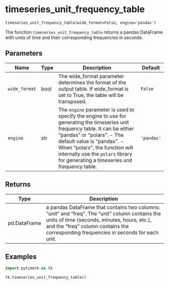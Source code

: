# timeseries_unit_frequency_table { #pytimetk.timeseries_unit_frequency_table }

`timeseries_unit_frequency_table(wide_format=False, engine='pandas')`

The function `timeseries_unit_frequency_table` returns a pandas DataFrame 
with units of time and their corresponding frequencies in seconds.

## Parameters

| Name          | Type   | Description                                                                                                                                                                                                                                                                                                                                | Default    |
|---------------|--------|--------------------------------------------------------------------------------------------------------------------------------------------------------------------------------------------------------------------------------------------------------------------------------------------------------------------------------------------|------------|
| `wide_format` | bool   | The wide_format parameter determines the format of the output table. If  wide_format is set to True, the table will be transposed.                                                                                                                                                                                                         | `False`    |
| `engine`      | str    | The `engine` parameter is used to specify the engine to use for  generating the timeseries unit frequency table. It can be either "pandas"  or "polars".           - The default value is "pandas".          - When "polars", the function will internally use the `polars` library      for generating a timeseries unit frequency table. | `'pandas'` |

## Returns

| Type         | Description                                                                                                                                                                                                                              |
|--------------|------------------------------------------------------------------------------------------------------------------------------------------------------------------------------------------------------------------------------------------|
| pd.DataFrame | a pandas DataFrame that contains two columns: "unit" and "freq". The  "unit" column contains the units of time (seconds, minutes, hours, etc.),  and the "freq" column contains the corresponding frequencies in seconds  for each unit. |

## Examples

```python
import pytimetk as tk

tk.timeseries_unit_frequency_table()
```